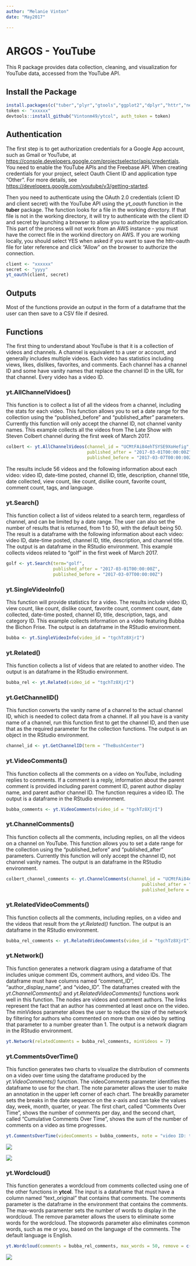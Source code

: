 ```yaml
---
author: "Melanie Vinton"
date: "May2017"

---
```


# ARGOS - YouTube

This R package provides data collection, cleaning, and visualization for YouTube data, accessed from the YouTube API. 

## Install the Package
```r
install.packages(c("tuber","plyr","gtools","ggplot2","dplyr","httr","networkD3","scales"))
token <- "xxxxxx"
devtools::install_github("Vintonm49/ytcol", auth_token = token)
```


## Authentication
The first step is to get authorization credentials for a Google App account, such as Gmail or YouTube, at <https://console.developers.google.com/projectselector/apis/credentials>.  You need to enable the YouTube APIs and the Freebase API.  When creating credentials for your project, select Oauth Client ID and application type "Other". For more details, see <https://developers.google.com/youtube/v3/getting-started>.

Then you need to authenticate using the OAuth 2.0 credentials (client ID and client secret) with the YouTube API using the *yt_oauth* function in the **tuber** package.  The function looks for a \code{.httr-oauth} file in the working directory.  If that file is not in the working directory, it will try to authenticate with the client ID and secret by launching a browser to allow you to authorize the application.  This part of the process will not work from an AWS instance - you must have the correct file in the workind directory on AWS.  If you are working locally, you should select YES when asked if you want to save the httr-oauth file for later reference and click "Allow" on the browser to authorize the connection.

```r
client <- "xxxxxx"
secret <- "yyyy"
yt_oauth(client, secret)
```

## Outputs
Most of the functions provide an output in the form of a dataframe that the user can then save to a CSV file if desired.  

## Functions
The first thing to understand about YouTube is that it is a collection of videos and channels.  A channel is equivalent to a user or account, and generally includes multiple videos.  Each video has statistics including views, likes, dislikes, favorites, and comments.  Each channel has a channel ID and some have vanity names that replace the channel ID in the URL for that channel.  Every video has a video ID.

### yt.AllChannelVidoes()
This function is to collect a list of all the videos from a channel, including the stats for each video.  This function allows you to set a date range for the collection using the "published_before" and "published_after" parameters.  Currently this function will only accept the channel ID, not channel vanity names.   This example collects all the videos from The Late Show with Steven Colbert channel during the first week of March 2017.
```r
colbert <- yt.AllChannelVideos(channel_id = "UCMtFAi84ehTSYSE9XoHefig",
                               published_after = "2017-03-01T00:00:00Z",
                               published_before = "2017-03-07T00:00:00Z")
```
The results include 56 videos and the following information about each video:
video ID, date-time posted, channel ID, title, description, channel title, date collected, view count, like count, dislike count, favorite count, comment count, tags, and language.  

### yt.Search()
This function collect a list of videos related to a search term, regardless of channel, and can be limited by a date range.  The user can also set the number of results that is returned, from 1 to 50, with the default being 50.  The result is a dataframe with the following information about each video:  video ID, date-time posted, channel ID, title, description, and channel title.  The output is an dataframe in the RStudio environment.  This example collects videos related to "golf" in the first week of March 2017.
```r
golf <- yt.Search(term="golf", 
                  published_after = "2017-03-01T00:00:00Z",
                  published_before = "2017-03-07T00:00:00Z")
```



### yt.SingleVideoInfo()
This function will provide statistics for a video.  The results include video ID, view count, like count, dislike count, favorite count, comment count, date collected, date-time posted, channel ID, title, description, tags, and category ID.  This example collects information on a video featuring Bubba the Bichon Frise.  The output is an dataframe in the RStudio environment.
```r
bubba <- yt.SingleVideoInfo(video_id = "tgchTz8XjrI")
```

### yt.Related()
This function collects a list of videos that are related to another video. The output is an dataframe in the RStudio environment.
```r
bubba_rel <- yt.Related(video_id = "tgchTz8XjrI")
```


### yt.GetChannelID()
This function converts the vanity name of a channel to the actual channel ID, which is needed to collect data from a channel.  If all you have is a vanity name of a channel, run this function first to get the channel ID, and then use that as the required parameter for the collection functions.  The output is an object in the RStudio environment.
```r
channel_id <- yt.GetChannelID(term = "TheBushCenter")
```


### yt.VideoComments()
This function collects all the comments on a video on YouTube, including replies to comments.  If a comment is a reply, information about the parent comment is provided including parent comment ID, parent author display name, and parent author channel ID.  The function requires a video ID.  The output is a dataframe in the RStudio environment.
```r
bubba_comments <- yt.VideoComments(video_id = "tgchTz8XjrI")
```


### yt.ChannelComments()
This function collects all the comments, including replies, on all the videos on a channel on YouTube. This function allows you to set a date range for the collection using the "published_before" and "published_after" parameters.  Currently this function will only accept the channel ID, not channel vanity names.  The output is an dataframe in the RStudio environment.
```r
colbert_channel_comments <- yt.ChannelComments(channel_id = "UCMtFAi84ehTSYSE9XoHefig",
                                                    published_after = "2017-03-01T00:00:00Z",
                                                    published_before = "2017-03-02T00:00:00Z")
```

### yt.RelatedVideoComments()
This function collects all the comments, including replies, on a video and the videos that result from the *yt.Related()* function.  The output is an dataframe in the RStudio environment.

```r
bubba_rel_comments <- yt.RelatedVideoComments(video_id = "tgchTz8XjrI")
```

### yt.Network()
This function generates a network diagram using a dataframe of that includes unique comment IDs, comment authors, and video IDs.  The dataframe must have columns named "comment_ID", "author_display_name", and "video_ID".
The dataframes created with the *yt.ChannelComments()* and *yt.RelatedVideoComments()* functions work well in this function. The nodes are videos and comment authors. The links represent the fact that an author has commented at least once on the video.  The minVideos parameter allows the user to reduce the size of the network by filtering for authors who commented on more than one video by setting that parameter to a number greater than 1.  The output is a network diagram in the RStudio environment.
```r
yt.Network(relatedComments = bubba_rel_comments, minVideos = 7)
```

### yt.CommentsOverTime()
This function generates two charts to visualize the distribution of comments on a video over time using the dataframe produced by the *yt.VideoComments()* function.  The videoComments parameter identifies the dataframe to use for the chart. The note parameter allows the user to make an annotation in the upper left corner of each chart.  The breakBy parameter sets the breaks in the date sequence on the x-axis and can take the values day, week, month, quarter, or year.   The first chart, called "Comments Over Time", shows the number of comments per day, and the second chart, called "Cumulative Comments Over Time", shows the sum of the number of comments on a video as time progresses.  
```r
yt.CommentsOverTime(videoComments = bubba_comments, note = "video ID: tgchTz8XjrI", breakBy = "quarter")
```
![](C:/Users/melanie.c.vinton/Documents/INSCOM/youTube/Comments over Time.png)

![](C:/Users/melanie.c.vinton/Documents/INSCOM/youTube/Cumulative Comments.png)

### yt.Wordcloud()
This function generates a wordcloud from comments collected using one of the other functions in **ytcol**.  The input is a dataframe that must have a column named "text_original" that contains that comments.  The comments parameter is the dataframe in the environment that contains the comments.  The max-words paramenter sets the number of words to display in the wordcloud.  The remove parameter allows the users to eliminate some words for the wordcloud.  The stopwords parameter also eliminates common words, such as me or you, based on the language of the comments.  The default language is English.  
```r
yt.Wordcloud(comments = bubba_rel_comments, max_words = 50, remove = c('hes','thats','can','cant'))
```
![](C:/Users/melanie.c.vinton/Documents/INSCOM/youTube/Bubba_wordcloud.png)
